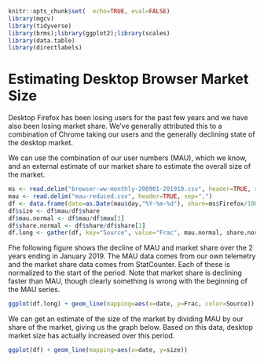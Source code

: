 ```r
knitr::opts_chunk$set(  echo=TRUE, eval=FALSE)
library(mgcv)
library(tidyverse)
library(brms);library(ggplot2);library(scales)
library(data.table)
library(directlabels)
```

# Estimating Desktop Browser Market Size

Desktop Firefox has been losing users for the past few years and we
have also been losing market share. We've generally attributed this to
a combination of Chrome taking our users and the generally declining
state of the desktop market.

We can use the combination of our user numbers (MAU), which we know,
and an external estimate of our market share to estimate the overall
size of the market.

```r
ms <- read.delim("browser-ww-monthly-200901-201910.csv", header=TRUE, sep=",")
mau <- read.delim("mau-reduced.csv", header=TRUE, sep=",")
df <- data.frame(date=as.Date(mau$day,"%Y-%m-%d"), share=ms$Firefox/100, mau=mau$mau)
df$size <- df$mau/df$share
df$mau.normal <- df$mau/df$mau[1]
df$share.normal <- df$share/df$share[1]
df.long <- gather(df, key="Source", value="Frac", mau.normal, share.normal)
```

Fhe following figure shows the decline of MAU and market share over
the 2 years ending in January 2019. The MAU data comes from our
own telemetry and the market share data comes from StatCounter.
Each of these is normalized to the start of the period. 
Note that market share is declining faster than MAU, though
clearly something is wrong with the beginning of the MAU series.


```r
ggplot(df.long) + geom_line(mapping=aes(x=date, y=Frac, color=Source))
```

We can get an estimate of the size of the market by dividing MAU
by our share of the market, giving us the graph below. Based on
this data, desktop market size has actually increased over
this period.


```r
ggplot(df) + geom_line(mapping=aes(x=date, y=size))
```